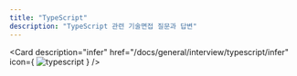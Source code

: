 ```yaml
---
title: "TypeScript"
description: "TypeScript 관련 기술면접 질문과 답변"
---
```



<Cards className='mt-4'>

<Card
  description="infer"
  href="/docs/general/interview/typescript/infer"
  icon={
    <Image
      src="https://img.shields.io/badge/TypeScript-3178C6?logo=typescript&logoColor=fff"
      width={87}
      height={20}
      alt="typescript"
    />
  }
/>

</Cards>
